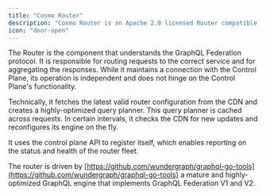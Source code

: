 ```yaml
---
title: "Cosmo Router"
description: "Cosmo Router is an Apache 2.0 licensed Router compatible with GraphQL Federation v1 & v2. The Router is implemented in Golang with a focus on performance, maintainability."
icon: "door-open"
---
```


The Router is the component that understands the GraphQL Federation protocol. It is responsible for routing requests to the correct service and for aggregating the responses. While it maintains a connection with the Control Plane, its operation is independent and does not hinge on the Control Plane's functionality.

Technically, it fetches the latest valid router configuration from the CDN and creates a highly-optimized query planner. This query planner is cached across requests. In certain intervals, it checks the CDN for new updates and reconfigures its engine on the fly.

It uses the control plane API to register itself, which enables reporting on the status and health of the router fleet.

The router is driven by [https://github.com/wundergraph/graphql-go-tools](https://github.com/wundergraph/graphql-go-tools) a mature and highly-optimized GraphQL engine that implements GraphQL Federation V1 and V2.
